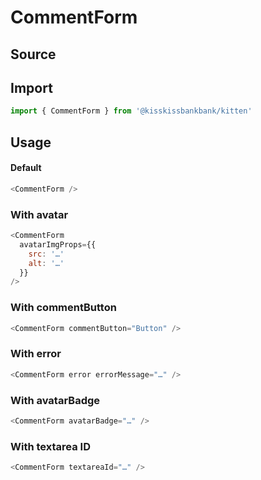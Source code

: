 

<Meta title="Molecules/CommentBlock/Form" component={CommentForm} />

# CommentForm

## Source

<FileUrl filepath={__filename} />

## Import

```js
import { CommentForm } from '@kisskissbankbank/kitten'
```

## Usage

<Canvas>
  <Story name="CommentForm" story={stories.Default} />
</Canvas>

#### Default

```js
<CommentForm />
```

### With avatar

```js
<CommentForm
  avatarImgProps={{
    src: '…'
    alt: '…'
  }}
/>
```

### With commentButton

```js
<CommentForm commentButton="Button" />
```

### With error

```js
<CommentForm error errorMessage="…" />
```

### With avatarBadge

```js
<CommentForm avatarBadge="…" />
```

### With textarea ID

```js
<CommentForm textareaId="…" />
```
